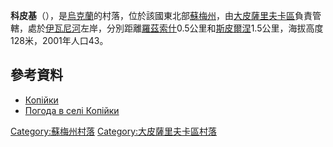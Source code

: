 {{coord|50|21|39|N|35|23|38|E|scale:100000_region:UA|display=title}}

'''科皮基'''（{{lang-uk|Копійки}}），是[[烏克蘭|烏克蘭]]的村落，位於該國東北部[[蘇梅州|蘇梅州]]，由[[大皮薩里夫卡區|大皮薩里夫卡區]]負責管轄，處於[[伊瓦尼河|伊瓦尼河]]左岸，分別距離[[羅茲索什|羅茲索什]]0.5公里和[[斯皮爾涅_(大皮薩里夫卡區)|斯皮爾涅]]1.5公里，海拔高度128米，2001年人口43。

==參考資料==
* [http://w1.c1.rada.gov.ua/pls/z7502/A005?rdat1=02.02.2010&rf7571=28859 Копійки]
* [http://weather.in.ua/ua/symskaja/11430 Погода в селі Копійки] {{Wayback|url=http://weather.in.ua/ua/symskaja/11430 |date=20111219224813 }}

{{DEFAULTSORT:Копійки}}
[[Category:蘇梅州村落|Category:蘇梅州村落]]
[[Category:大皮薩里夫卡區村落|Category:大皮薩里夫卡區村落]]


{{Sumy-geo-stub}}